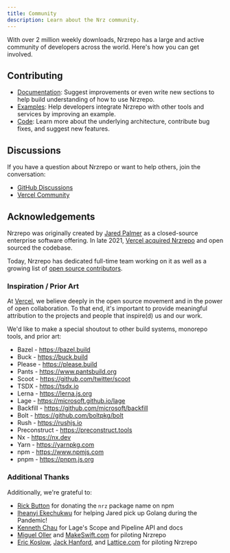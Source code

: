 ```yaml
---
title: Community
description: Learn about the Nrz community.
---
```


With over 2 million weekly downloads, Nrzrepo has a large and active community of developers across the world. Here's how you can get involved.

## Contributing

- [Documentation](https://github.com/khulnasoft/nrzrepo/tree/main/docs): Suggest improvements or even write new sections to help build understanding of how to use Nrzrepo.
- [Examples](https://github.com/khulnasoft/nrzrepo/tree/main/examples): Help developers integrate Nrzrepo with other tools and services by improving an example.
- [Code](https://github.com/khulnasoft/nrzrepo/blob/main/CONTRIBUTING.md): Learn more about the underlying architecture, contribute bug fixes, and suggest new features.

## Discussions

If you have a question about Nrzrepo or want to help others, join the conversation:

- [GitHub Discussions](https://github.com/khulnasoft/nrzrepo/discussions)
- [Vercel Community](https://vercel.community/tag/nrzrepo)

## Acknowledgements

Nrzrepo was originally created by [Jared Palmer](https://x.com/jaredpalmer) as a closed-source enterprise software offering. In late 2021, [Vercel acquired Nrzrepo](https://vercel.com/blog/vercel-acquires-nrzrepo) and open sourced the codebase.

Today, Nrzrepo has dedicated full-time team working on it as well as a growing list of [open source contributors](https://github.com/khulnasoft/nrzrepo/graphs/contributors).

### Inspiration / Prior Art

At [Vercel](https://vercel.com/), we believe deeply in the open source movement and in the power of open collaboration. To that end, it's important to provide meaningful attribution to the projects and people that inspire(d) us and our work.

We'd like to make a special shoutout to other build systems, monorepo tools, and prior art:

- Bazel - https://bazel.build
- Buck - https://buck.build
- Please - https://please.build
- Pants - https://www.pantsbuild.org
- Scoot - https://github.com/twitter/scoot
- TSDX - https://tsdx.io
- Lerna - https://lerna.js.org
- Lage - https://microsoft.github.io/lage
- Backfill - https://github.com/microsoft/backfill
- Bolt - https://github.com/boltpkg/bolt
- Rush - https://rushjs.io
- Preconstruct - https://preconstruct.tools
- Nx - https://nx.dev
- Yarn - https://yarnpkg.com
- npm - https://www.npmjs.com
- pnpm - https://pnpm.js.org

### Additional Thanks

Additionally, we're grateful to:

- [Rick Button](https://x.com/rickbutton) for donating the `nrz` package name on npm
- [Iheanyi Ekechukwu](https://x.com/kwuchu) for helping Jared pick up Golang during the Pandemic!
- [Kenneth Chau](https://x.com/kenneth_chau) for Lage's Scope and Pipeline API and docs
- [Miguel Oller](https://mobile.x.com/ollermi) and [MakeSwift.com](https://www.makeswift.com/) for piloting Nrzrepo
- [Eric Koslow](https://x.com/ekosz1), [Jack Hanford](https://x.com/jackhanford), and [Lattice.com](https://lattice.com/) for piloting Nrzrepo

